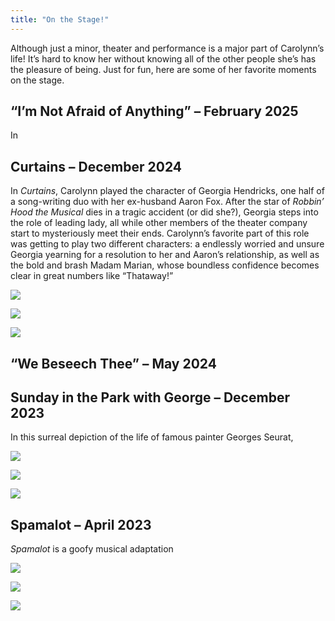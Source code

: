 ```yaml
---
title: "On the Stage!"
---
```


Although just a minor, theater and performance is a major part of Carolynn's life! It's hard to know her without knowing all of the other people she's has the pleasure of being. Just for fun, here are some of her favorite moments on the stage. 

## "I'm Not Afraid of Anything" -- February 2025

In 

## Curtains -- December 2024

In *Curtains*, Carolynn played the character of Georgia Hendricks, one half of a song-writing duo with her ex-husband Aaron Fox. After the star of *Robbin' Hood the Musical* dies in a tragic accident (or did she?), Georgia steps into the role of leading lady, all while other members of the theater company start to mysteriously meet their ends. Carolynn's favorite part of this role was getting to play two different characters: a endlessly worried and unsure Georgia yearning for a resolution to her and Aaron's relationship, as well as the bold and brash Madam Marian, whose boundless confidence becomes clear in great numbers like "Thataway!"

![](curtains1.jpg)

![](curtains2.jpg)

![](curtains3.jpg)

## "We Beseech Thee" -- May 2024


## Sunday in the Park with George -- December 2023

In this surreal depiction of the life of famous painter Georges Seurat, 

![](sitpwg1.jpeg)

![](sitpwg2.jpeg)

![](sitpwg.png)

## Spamalot -- April 2023

*Spamalot* is a goofy musical adaptation

![](spam1.png)

![](spamalot3.jpeg)

![](spamalot.png)


